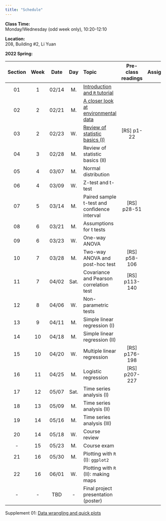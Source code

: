---
title: "Schedule"
---
**Class Time:**   
Monday/Wednesday (odd week only), 10:20-12:10 

**Location:**   
208, Building #2, Li Yuan  

**2022 Spring:**

Section|Week|Date |Day  | Topic                                                                                      |Pre-class readings          |Assignment    |
|:----:|:--:|:---:|:---:|:-------------------------------------------------------------------------------------------|:--------------------------:|:------------:|
|01    |1   |02/14|M.   |[Introduction and `R` tutorial](https://zhu-group.github.io/ese335/S01.html)                |                            |              |
|02    |2   |02/21|M.   |[A closer look at environmental data](https://zhu-group.github.io/ese335/S02.html)          |                            |              |
|03    |2   |02/23|W.   |[Review of statistic basics (I)](https://zhu-group.github.io/ese335/S03.html)               | [RS] p1-22 |               |              |
|04    |3   |02/28|M.   |Review of statistic basics (II)                            |                            |              |
|05    |4   |03/07|M.   |Normal distribution                   |                            |              |
|06    |4   |03/09|W.   |Z-test and t-test                   |                            |              |
|07    |5   |03/14|M.   |Paired sample t-test and confidence interval  | [RS] p28-51                |              |
|08    |6   |03/21|M.   |Assumptions for t tests                       |                            |              |
|09    |6   |03/23|W.   |One-way ANOVA                                 |                            |              |
|10    |7   |03/28|M.   |Two-way ANOVA and post-hoc test               | [RS] p58-106               |              |
|11    |7   |04/02|Sat. |Covariance and Pearson correlation test       | [RS] p113-140              |              |
|12    |8   |04/06|W.   |Non-parametric tests                          |                            |              |
|13    |9   |04/11|M.   |Simple linear regression (I)                  |                            |              |
|14    |10  |04/18|M.   |Simple linear regression (II)                 |                            |              |
|15    |10  |04/20|W.   |Multiple linear regression                    | [RS] p176-198              |              |
|16    |11  |04/25|M.   |Logistic regression                           | [RS] p207-227              |              |
|17    |12  |05/07|Sat. |Time series analysis (I)                      |                            |              |
|18    |13  |05/09|M.   |Time series analysis (II)                     |                            |              |
|19    |14  |05/16|M.   |Time series analysis (III)                    |                            |              |
|20    |14  |05/18|W.   |Course review                                 |                            |              |
|-     |15  |05/23|M.   |Course exam                                   |                            |              |
|21    |16  |05/30|M.   |Plotting with `R` (I): `ggplot2`                  |                            |              |  
|22    |16  |06/01|W.   |Plotting with `R` (II): making maps             |                            |              |  
|-     |-   |TBD  |-    |Final project presentation (poster)           |                            |              |

Supplement 01: [Data wrangling and quick plots](https://zhu-group.github.io/ese335/Sup01.html)
